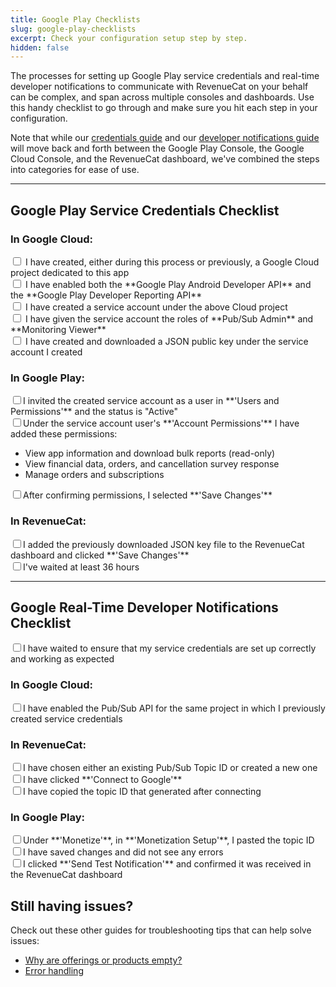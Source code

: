 ```yaml
---
title: Google Play Checklists
slug: google-play-checklists
excerpt: Check your configuration setup step by step.
hidden: false
---
```

The processes for setting up Google Play service credentials and real-time developer notifications to communicate with RevenueCat on your behalf can be complex, and span across multiple consoles and dashboards. Use this handy checklist to go through and make sure you hit each step in your configuration.

Note that while our [credentials guide](/service-credentials/creating-play-service-credentials) and our [developer notifications guide](/platform-resources/server-notifications/google-server-notifications) will move back and forth between the Google Play Console, the Google Cloud Console, and the RevenueCat dashboard, we've combined the steps into categories for ease of use.

***

## Google Play Service Credentials Checklist

### In Google Cloud:

<div>
  <input type="checkbox" /> I have created, either during this process or previously, a Google Cloud project dedicated to this app
</div>
<div>
  <input type="checkbox" /> I have enabled both the **Google Play Android Developer API** and the **Google Play Developer Reporting API**
</div>
<div>
  <input type="checkbox" /> I have created a service account under the above Cloud project
</div>
<div>
  <input type="checkbox" /> I have given the service account the roles of **Pub/Sub Admin** and **Monitoring Viewer**
</div>
<div>
  <input type="checkbox" /> I have created and downloaded a JSON public key under the service account I created
</div>

### In Google Play:

<div>
  <input type="checkbox" />I invited the created service account as a user in **'Users and Permissions'** and the status is "Active"
</div>
<div>
  <input type="checkbox" />Under the service account user's **'Account Permissions'** I have added these permissions:
</div>
  <ul>
    <li> View app information and download bulk reports (read-only)</li>
    <li> View financial data, orders, and cancellation survey response</li>
    <li> Manage orders and subscriptions</li>
  </ul>
<div>
  <input type="checkbox" />After confirming permissions, I selected **'Save Changes'**
</div>

### In RevenueCat:

<div><input type="checkbox" />I added the previously downloaded JSON key file to the RevenueCat dashboard and clicked **'Save Changes'**
</div><div>
  <input type="checkbox" />I've waited at least 36 hours</div>

***

## Google Real-Time Developer Notifications Checklist

<div>
  <input type="checkbox" />I have waited to ensure that my service credentials are set up correctly and working as expected
</div>

### In Google Cloud:

<div>
  <input type="checkbox" />I have enabled the Pub/Sub API for the same project in which I previously created service credentials
</div>

### In RevenueCat:

<div>
  <input type="checkbox" />I have chosen either an existing Pub/Sub Topic ID or created a new one
</div>
<div>
  <input type="checkbox" />I have clicked **'Connect to Google'**
</div>
<div>
  <input type="checkbox" />I have copied the topic ID that generated after connecting
</div>

### In Google Play:

<div>
  <input type="checkbox" />Under **'Monetize'**, in **'Monetization Setup'**, I pasted the topic ID
</div>
<div>
  <input type="checkbox" />I have saved changes and did not see any errors
</div>
<div>
  <input type="checkbox" />I clicked **'Send Test Notification'** and confirmed it was received in the RevenueCat dashboard
</div>

## Still having issues?

Check out these other guides for troubleshooting tips that can help solve issues:

- [Why are offerings or products empty?](https://community.revenuecat.com/sdks-51/why-are-offerings-or-products-empty-124)
- [Error handling](/test-and-launch/errors)


